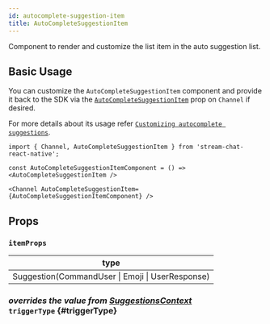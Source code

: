 ```yaml
---
id: autocomplete-suggestion-item
title: AutoCompleteSuggestionItem
---
```



Component to render and customize the list item in the auto suggestion list.

## Basic Usage

You can customize the `AutoCompleteSuggestionItem` component and provide it back to the SDK via the [`AutoCompleteSuggestionItem`](../core-components/channel.mdx#AutoCompleteSuggestionItem) prop on `Channel` if desired.

For more details about its usage refer [`Customizing autocomplete suggestions`](../guides/auto_complete_suggestion_list_customizations.mdx).

```tsx
import { Channel, AutoCompleteSuggestionItem } from 'stream-chat-react-native';

const AutoCompleteSuggestionItemComponent = () => <AutoCompleteSuggestionItem />

<Channel AutoCompleteSuggestionItem={AutoCompleteSuggestionItemComponent} />
```

## Props

### `itemProps`

| type                                             |
| ------------------------------------------------ |
| Suggestion(CommandUser \| Emoji \| UserResponse) |

### <div class="label description">_overrides the value from [SuggestionsContext](../contexts/suggestions_context.mdx#triggertype)_</div> `triggerType` {#triggerType}

<TriggerType />
